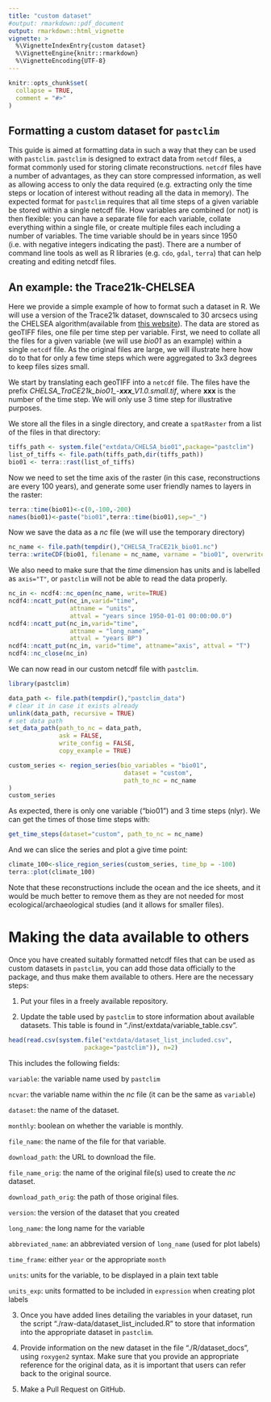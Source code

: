 ```yaml
---
title: "custom dataset"
#output: rmarkdown::pdf_document
output: rmarkdown::html_vignette
vignette: >
  %\VignetteIndexEntry{custom dataset}
  %\VignetteEngine{knitr::rmarkdown}
  %\VignetteEncoding{UTF-8}
---
```


```r
knitr::opts_chunk$set(
  collapse = TRUE,
  comment = "#>"
)
```

## Formatting a custom dataset for `pastclim`

This guide is aimed at formatting data in such a way that they can be used with `pastclim`. `pastclim` is designed to extract data from `netcdf` files, a format commonly used for storing climate reconstructions. `netcdf` files have a number of advantages, as they can store compressed information, as well as allowing access to only the data required (e.g. extracting only the time steps or location of interest without reading all the data in memory). The expected format for `pastclim` requires that all time steps of a given variable be stored within a single netcdf file. How variables are combined (or not) is then flexible: you can have a separate file for each variable, collate everything within a single file, or create multiple files each including a number of variables. The time variable should be in years since 1950 (i.e. with negative integers indicating the past). There are a number of command line tools as well as R libraries (e.g. `cdo`, `gdal`, `terra`) that can help creating and editing netcdf files. 

## An example: the Trace21k-CHELSEA

Here we provide a simple example of how to format such a dataset in R. We will use a version of the Trace21k dataset, downscaled to 30 arcsecs using the CHELSEA algorithm(available from [this website](https://chelsa-climate.org/chelsa-trace21k/)). The data are stored as geoTIFF files, one file per time step per variable. First, we need to collate all the files for a given variable (we will use *bio01* as an example) within a single `netcdf` file. As the original files are large, we will illustrate here how do to that for only a few time steps which were aggregated to 3x3 degrees to keep files sizes small.

We start by translating each geoTIFF into a `netcdf` file. The files have the prefix *CHELSA_TraCE21k_bio01_-**xxx**_V1.0.small.tif*, where **xxx** is the number of the time step.
We will only use 3 time step for illustrative purposes.

We store all the files in a single directory, and create a `spatRaster` from a list of the files
in that directory:

```r
tiffs_path <- system.file("extdata/CHELSA_bio01",package="pastclim")
list_of_tiffs <- file.path(tiffs_path,dir(tiffs_path))
bio01 <- terra::rast(list_of_tiffs)
```

Now we need to set the time axis of the raster (in this case, reconstructions are every 100 years), and generate some user friendly names to layers in the raster:

```r
terra::time(bio01)<-c(0,-100,-200)
names(bio01)<-paste("bio01",terra::time(bio01),sep="_")
```

Now we save the data as a *nc* file (we will use the temporary directory)
```r
nc_name <- file.path(tempdir(),"CHELSA_TraCE21k_bio01.nc")
terra::writeCDF(bio01, filename = nc_name, varname = "bio01", overwrite=TRUE)
```

We also need to make sure that the *time* dimension has units and is labelled
as `axis="T"`, or `pastclim` will not
be able to read the data properly.

```r
nc_in <- ncdf4::nc_open(nc_name, write=TRUE)
ncdf4::ncatt_put(nc_in,varid="time", 
                 attname = "units",
                 attval = "years since 1950-01-01 00:00:00.0")
ncdf4::ncatt_put(nc_in,varid="time", 
                 attname = "long_name",
                 attval = "years BP")
ncdf4::ncatt_put(nc_in, varid="time", attname="axis", attval = "T")
ncdf4::nc_close(nc_in)

```

We can now read in our custom netcdf file with `pastclim`.
```r
library(pastclim)
```

```r
data_path <- file.path(tempdir(),"pastclim_data")
# clear it in case it exists already
unlink(data_path, recursive = TRUE) 
# set data path
set_data_path(path_to_nc = data_path,
              ask = FALSE,
              write_config = FALSE,
              copy_example = TRUE)
```

```r
custom_series <- region_series(bio_variables = "bio01",
                                dataset = "custom",
                                path_to_nc = nc_name
)
custom_series
```
As expected, there is only one variable ("bio01") and
3 time steps (nlyr). We can get the times of those time steps with:
```r
get_time_steps(dataset="custom", path_to_nc = nc_name)
```

And we can slice the series and plot a give time point:
```r
climate_100<-slice_region_series(custom_series, time_bp = -100)
terra::plot(climate_100)
```

Note that these reconstructions include the ocean and the ice sheets, and it would
be much better to remove them as they are not needed for most ecological/archaeological studies (and
it allows for smaller files).

# Making the data available to others

Once you have created suitably formatted netcdf files that can be used as custom datasets in 
`pastclim`, you can add those data officially to the package, and thus make them available
to others. Here are the necessary steps:

1) Put your files in a freely available repository.

2) Update the table used by `pastclim` to
store information about available datasets. This table is found in
"./inst/extdata/variable_table.csv".

```r
head(read.csv(system.file("extdata/dataset_list_included.csv",
                     package="pastclim")), n=2)
```

This includes the following fields:

`variable`: the variable name used by `pastclim`

`ncvar`: the variable name within the *nc* file (it can be the same
as `variable`)

`dataset`: the name of the dataset.

`monthly`: boolean on whether the variable is monthly.

`file_name`: the name of the file for that variable.

`download_path`: the URL to download the file.

`file_name_orig`: the name of the original file(s) used to create
the *nc* dataset.

`download_path_orig`: the path of those original files.

`version`: the version of the dataset that you created

`long_name`: the long name for the variable

`abbreviated_name`: an abbreviated version of `long_name` (used for plot labels)

`time_frame`: either `year` or the appropriate `month`

`units`: units for the variable, to be displayed in a plain text table

`units_exp`: units formatted to be included in `expression` when creating plot labels

3) Once you have added lines detailing the variables in your dataset, run the script "./raw-data/dataset_list_included.R" to store
that information into the appropriate dataset in `pastclim`.

4) Provide information on the new dataset in the file "./R/dataset_docs", using `roxygen2` syntax. Make sure that you provide an appropriate reference for the original data, as it is important that users can refer back to the original source.

4) Make a Pull Request on GitHub.
